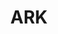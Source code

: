 ---
title: 'ARK'
description: 'Ark is a simple and fast JSON object storage system with a very simple API.'
image: 'hero.webp'
preview: 'https://npmjs.com/package/ark'
repository: 'https://github.com/coatl-labs/ark'
tags: ['nodejs', 'npm', 'database', 'json', 'file']
stack:
  ts: 100
createdAt: 2022-08-24
---